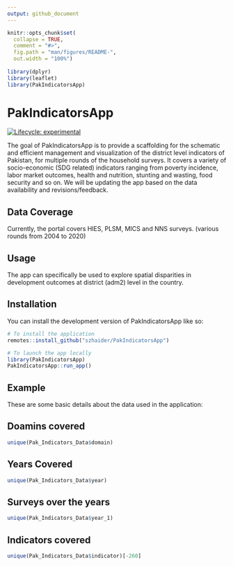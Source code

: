 ```yaml
---
output: github_document
---
```



```r
knitr::opts_chunk$set(
  collapse = TRUE,
  comment = "#>",
  fig.path = "man/figures/README-",
  out.width = "100%")
  
library(dplyr)
library(leaflet)
library(PakIndicatorsApp)

```

# PakIndicatorsApp

[![Lifecycle: experimental](https://img.shields.io/badge/lifecycle-experimental-orange.svg)](https://lifecycle.r-lib.org/articles/stages.html#experimental)

The goal of PakIndicatorsApp is to provide a scaffolding for the schematic and efficient management and visualization of the district level indicators of Pakistan, for multiple rounds of the household surveys. It covers a variety of socio-economic (SDG related) indicators ranging from  poverty incidence, labor market outcomes, health and nutrition, stunting and wasting, food security and so on.
We will be updating the app based on the data availability and revisions/feedback.

## Data Coverage

Currently, the portal covers HIES, PLSM, MICS and NNS surveys. (various rounds from 2004 to 2020)


## Usage

The app can specifically be used to explore spatial disparities in development outcomes at district (adm2) level in the country.

## Installation

You can install the development version of PakIndicatorsApp like so:

``` r
# To install the application 
remotes::install_github("szhaider/PakIndicatorsApp")

# To launch the app locally
library(PakIndicatorsApp)
PakIndicatorsApp::run_app()
```

## Example

These are some basic details about the data used in the application:

## Doamins covered

```r
unique(Pak_Indicators_Data$domain)

```
## Years Covered

```r
unique(Pak_Indicators_Data$year)

```
## Surveys over the years


```r
unique(Pak_Indicators_Data$year_1)

```

## Indicators covered


```r
unique(Pak_Indicators_Data$indicator)[-260]

```
